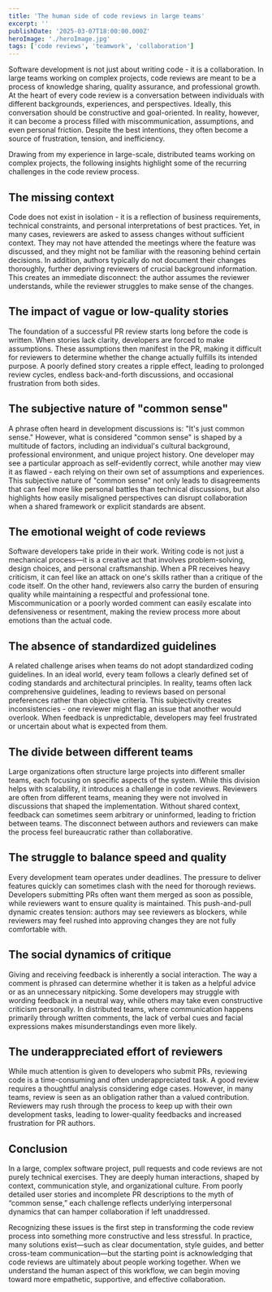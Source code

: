 ```yaml
---
title: 'The human side of code reviews in large teams'
excerpt: ''
publishDate: '2025-03-07T18:00:00.000Z'
heroImage: './heroImage.jpg'
tags: ['code reviews', 'teamwork', 'collaboration']
---
```


Software development is not just about writing code - it is a collaboration. In large teams working on complex projects, code reviews are meant to be a process of knowledge sharing, quality assurance, and professional growth. At the heart of every code review is a conversation between individuals with different backgrounds, experiences, and perspectives. Ideally, this conversation should be constructive and goal-oriented. In reality, however, it can become a process filled with miscommunication, assumptions, and even personal friction. Despite the best intentions, they often become a source of frustration, tension, and inefficiency.

Drawing from my experience in large-scale, distributed teams working on complex projects, the following insights highlight some of the recurring challenges in the code review process.

## The missing context

Code does not exist in isolation - it is a reflection of business requirements, technical constraints, and personal interpretations of best practices. Yet, in many cases, reviewers are asked to assess changes without sufficient context. They may not have attended the meetings where the feature was discussed, and they might not be familiar with the reasoning behind certain decisions. In addition, authors typically do not document their changes thoroughly, further depriving reviewers of crucial background information. This creates an immediate disconnect: the author assumes the reviewer understands, while the reviewer struggles to make sense of the changes.

## The impact of vague or low-quality stories

The foundation of a successful PR review starts long before the code is written. When stories lack clarity, developers are forced to make assumptions. These assumptions then manifest in the PR, making it difficult for reviewers to determine whether the change actually fulfills its intended purpose. A poorly defined story creates a ripple effect, leading to prolonged review cycles, endless back-and-forth discussions, and occasional frustration from both sides.

## The subjective nature of "common sense"

A phrase often heard in development discussions is: "It's just common sense." However, what is considered "common sense" is shaped by a multitude of factors, including an individual's cultural background, professional environment, and unique project history. One developer may see a particular approach as self-evidently correct, while another may view it as flawed - each relying on their own set of assumptions and experiences. This subjective nature of "common sense" not only leads to disagreements that can feel more like personal battles than technical discussions, but also highlights how easily misaligned perspectives can disrupt collaboration when a shared framework or explicit standards are absent.

## The emotional weight of code reviews

Software developers take pride in their work. Writing code is not just a mechanical process—it is a creative act that involves problem-solving, design choices, and personal craftsmanship. When a PR receives heavy criticism, it can feel like an attack on one's skills rather than a critique of the code itself. On the other hand, reviewers also carry the burden of ensuring quality while maintaining a respectful and professional tone. Miscommunication or a poorly worded comment can easily escalate into defensiveness or resentment, making the review process more about emotions than the actual code.

## The absence of standardized guidelines

A related challenge arises when teams do not adopt standardized coding guidelines. In an ideal world, every team follows a clearly defined set of coding standards and architectural principles. In reality, teams often lack comprehensive guidelines, leading to reviews based on personal preferences rather than objective criteria. This subjectivity creates inconsistencies - one reviewer might flag an issue that another would overlook. When feedback is unpredictable, developers may feel frustrated or uncertain about what is expected from them.

## The divide between different teams

Large organizations often structure large projects into different smaller teams, each focusing on specific aspects of the system. While this division helps with scalability, it introduces a challenge in code reviews. Reviewers are often from different teams, meaning they were not involved in discussions that shaped the implementation. Without shared context, feedback can sometimes seem arbitrary or uninformed, leading to friction between teams. The disconnect between authors and reviewers can make the process feel bureaucratic rather than collaborative.

## The struggle to balance speed and quality

Every development team operates under deadlines. The pressure to deliver features quickly can sometimes clash with the need for thorough reviews. Developers submitting PRs often want them merged as soon as possible, while reviewers want to ensure quality is maintained. This push-and-pull dynamic creates tension: authors may see reviewers as blockers, while reviewers may feel rushed into approving changes they are not fully comfortable with.

## The social dynamics of critique

Giving and receiving feedback is inherently a social interaction. The way a comment is phrased can determine whether it is taken as a helpful advice or as an unnecessary nitpicking. Some developers may struggle with wording feedback in a neutral way, while others may take even constructive criticism personally. In distributed teams, where communication happens primarily through written comments, the lack of verbal cues and facial expressions makes misunderstandings even more likely.

## The underappreciated effort of reviewers

While much attention is given to developers who submit PRs, reviewing code is a time-consuming and often underappreciated task. A good review requires a thoughtful analysis considering edge cases. However, in many teams, review is seen as an obligation rather than a valued contribution. Reviewers may rush through the process to keep up with their own development tasks, leading to lower-quality feedbacks and increased frustration for PR authors.

## Conclusion

In a large, complex software project, pull requests and code reviews are not purely technical exercises. They are deeply human interactions, shaped by context, communication style, and organizational culture. From poorly detailed user stories and incomplete PR descriptions to the myth of “common sense,” each challenge reflects underlying interpersonal dynamics that can hamper collaboration if left unaddressed.

Recognizing these issues is the first step in transforming the code review process into something more constructive and less stressful. In practice, many solutions exist—such as clear documentation, style guides, and better cross-team communication—but the starting point is acknowledging that code reviews are ultimately about people working together. When we understand the human aspect of this workflow, we can begin moving toward more empathetic, supportive, and effective collaboration.
